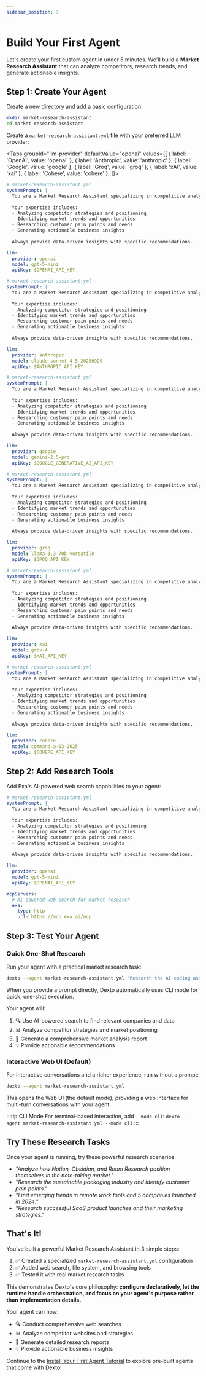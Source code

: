 ```yaml
---
sidebar_position: 3
---
```


# Build Your First Agent


Let's create your first custom agent in under 5 minutes. We'll build a **Market Research Assistant** that can analyze competitors, research trends, and generate actionable insights.

## Step 1: Create Your Agent

Create a new directory and add a basic configuration:

```bash
mkdir market-research-assistant
cd market-research-assistant
```

Create a `market-research-assistant.yml` file with your preferred LLM provider:

<Tabs groupId="llm-provider" defaultValue="openai" values={[
  { label: 'OpenAI', value: 'openai' },
  { label: 'Anthropic', value: 'anthropic' },
  { label: 'Google', value: 'google' },
  { label: 'Groq', value: 'groq' },
  { label: 'xAI', value: 'xai' },
  { label: 'Cohere', value: 'cohere' },
]}> 
  <TabItem value="openai">

```yaml
# market-research-assistant.yml
systemPrompt: |
  You are a Market Research Assistant specializing in competitive analysis and market intelligence.
  
  Your expertise includes:
  - Analyzing competitor strategies and positioning
  - Identifying market trends and opportunities
  - Researching customer pain points and needs
  - Generating actionable business insights
  
  Always provide data-driven insights with specific recommendations.

llm:
  provider: openai
  model: gpt-5-mini
  apiKey: $OPENAI_API_KEY
```

  </TabItem>
  <TabItem value="anthropic">

```yaml
# market-research-assistant.yml
systemPrompt: |
  You are a Market Research Assistant specializing in competitive analysis and market intelligence.
  
  Your expertise includes:
  - Analyzing competitor strategies and positioning
  - Identifying market trends and opportunities
  - Researching customer pain points and needs
  - Generating actionable business insights
  
  Always provide data-driven insights with specific recommendations.

llm:
  provider: anthropic
  model: claude-sonnet-4-5-20250929
  apiKey: $ANTHROPIC_API_KEY
```

  </TabItem>
  <TabItem value="google">

```yaml
# market-research-assistant.yml
systemPrompt: |
  You are a Market Research Assistant specializing in competitive analysis and market intelligence.
  
  Your expertise includes:
  - Analyzing competitor strategies and positioning
  - Identifying market trends and opportunities
  - Researching customer pain points and needs
  - Generating actionable business insights
  
  Always provide data-driven insights with specific recommendations.

llm:
  provider: google
  model: gemini-2.5-pro
  apiKey: $GOOGLE_GENERATIVE_AI_API_KEY
```

  </TabItem>
  <TabItem value="groq">

```yaml
# market-research-assistant.yml
systemPrompt: |
  You are a Market Research Assistant specializing in competitive analysis and market intelligence.
  
  Your expertise includes:
  - Analyzing competitor strategies and positioning
  - Identifying market trends and opportunities
  - Researching customer pain points and needs
  - Generating actionable business insights
  
  Always provide data-driven insights with specific recommendations.

llm:
  provider: groq
  model: llama-3.3-70b-versatile
  apiKey: $GROQ_API_KEY
```

  </TabItem>
  <TabItem value="xai">

```yaml
# market-research-assistant.yml
systemPrompt: |
  You are a Market Research Assistant specializing in competitive analysis and market intelligence.
  
  Your expertise includes:
  - Analyzing competitor strategies and positioning
  - Identifying market trends and opportunities
  - Researching customer pain points and needs
  - Generating actionable business insights
  
  Always provide data-driven insights with specific recommendations.

llm:
  provider: xai
  model: grok-4
  apiKey: $XAI_API_KEY
```

  </TabItem>
  <TabItem value="cohere">

```yaml
# market-research-assistant.yml
systemPrompt: |
  You are a Market Research Assistant specializing in competitive analysis and market intelligence.
  
  Your expertise includes:
  - Analyzing competitor strategies and positioning
  - Identifying market trends and opportunities
  - Researching customer pain points and needs
  - Generating actionable business insights
  
  Always provide data-driven insights with specific recommendations.

llm:
  provider: cohere
  model: command-a-03-2025
  apiKey: $COHERE_API_KEY
```

  </TabItem>
</Tabs>

## Step 2: Add Research Tools

Add Exa's AI-powered web search capabilities to your agent:

```yaml
# market-research-assistant.yml
systemPrompt: |
  You are a Market Research Assistant specializing in competitive analysis and market intelligence.
  
  Your expertise includes:
  - Analyzing competitor strategies and positioning
  - Identifying market trends and opportunities
  - Researching customer pain points and needs
  - Generating actionable business insights
  
  Always provide data-driven insights with specific recommendations.

llm:
  provider: openai
  model: gpt-5-mini
  apiKey: $OPENAI_API_KEY

mcpServers:
  # AI-powered web search for market research
  exa:
    type: http
    url: https://mcp.exa.ai/mcp
```

## Step 3: Test Your Agent

### Quick One-Shot Research
Run your agent with a practical market research task:

```bash
dexto --agent market-research-assistant.yml "Research the AI coding assistant market. Analyze the top 3 competitors, their pricing strategies, and identify opportunities for a new entrant"
```

When you provide a prompt directly, Dexto automatically uses CLI mode for quick, one-shot execution.

Your agent will:
1. 🔍 Use AI-powered search to find relevant companies and data
2. 📊 Analyze competitor strategies and market positioning
3. 📝 Generate a comprehensive market analysis report
4. 💡 Provide actionable recommendations

### Interactive Web UI (Default)
For interactive conversations and a richer experience, run without a prompt:

```bash
dexto --agent market-research-assistant.yml
```

This opens the Web UI (the default mode), providing a web interface for multi-turn conversations with your agent.

:::tip CLI Mode
For terminal-based interaction, add `--mode cli`: `dexto --agent market-research-assistant.yml --mode cli`
:::

## Try These Research Tasks

Once your agent is running, try these powerful research scenarios:

- *"Analyze how Notion, Obsidian, and Roam Research position themselves in the note-taking market."*
- *"Research the sustainable packaging industry and identify customer pain points."*
- *"Find emerging trends in remote work tools and 5 companies launched in 2024."*
- *"Research successful SaaS product launches and their marketing strategies."*

## That's It!

You've built a powerful Market Research Assistant in 3 simple steps:

1. ✅ Created a specialized `market-research-assistant.yml` configuration
2. ✅ Added web search, file system, and browsing tools  
3. ✅ Tested it with real market research tasks

This demonstrates Dexto's core philosophy: **configure declaratively, let the runtime handle orchestration, and focus on your agent's purpose rather than implementation details.**

Your agent can now:
- 🔍 Conduct comprehensive web searches
- 📊 Analyze competitor websites and strategies  
- 📝 Generate detailed research reports
- 💡 Provide actionable business insights

Continue to the [Install Your First Agent Tutorial](./install-first-agent-tutorial.mdx) to explore pre-built agents that come with Dexto!
